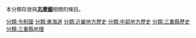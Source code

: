 本分類存放與'''[[志摩國|志摩國]]'''相關的條目。

[[分類:令制國|分類:令制國]]
[[分類:東海道|分類:東海道]]
[[分類:近畿地方歷史|分類:近畿地方歷史]]
[[分類:中部地方歷史|分類:中部地方歷史]]
[[分類:三重縣歷史|分類:三重縣歷史]]
[[分類:三重縣地理|分類:三重縣地理]]
